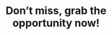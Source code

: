 ---
title: "Don’t miss, grab the <br /> opportunity now!"
details: "Unleash the power of AI within Sassly. Upgrade your productivity with Sassly, the open AI Image app."
action_btn:
  enable: true
  label: "Get started"
  link: "#"
---